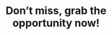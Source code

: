 ---
title: "Don’t miss, grab the <br /> opportunity now!"
details: "Unleash the power of AI within Sassly. Upgrade your productivity with Sassly, the open AI Image app."
action_btn:
  enable: true
  label: "Get started"
  link: "#"
---